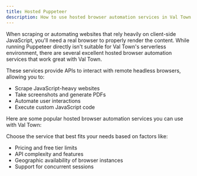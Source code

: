 ```yaml
---
title: Hosted Puppeteer
description: How to use hosted browser automation services in Val Town
---
```


When scraping or automating websites that rely heavily on client-side JavaScript, you'll need a real browser to properly render the content. While running Puppeteer directly isn't suitable for Val Town's serverless environment, there are several excellent hosted browser automation services that work great with Val Town.

These services provide APIs to interact with remote headless browsers, allowing you to:

- Scrape JavaScript-heavy websites
- Take screenshots and generate PDFs
- Automate user interactions
- Execute custom JavaScript code

Here are some popular hosted browser automation services you can use with Val Town:

<LinkCard
  title="Browserless"
  href="/guides/puppeteer/browserless"
  description="Popular hosted browser automation service with a generous free tier and simple REST API"
/>

<LinkCard
  title="BrowserBase"
  href="/guides/puppeteer/browserbase"
  description="Modern browser automation platform with WebSocket support and concurrent sessions"
/>

<LinkCard
  title="Steel"
  href="/guides/puppeteer/steel"
  description="Fast, reliable browser automation with built-in smart request queueing"
/>

Choose the service that best fits your needs based on factors like:

- Pricing and free tier limits
- API complexity and features
- Geographic availability of browser instances
- Support for concurrent sessions
